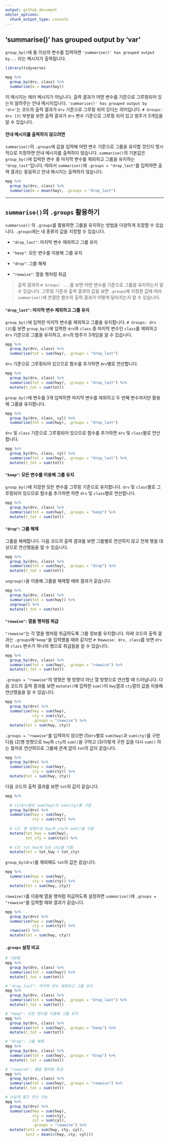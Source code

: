 ```yaml
---
output: github_document
editor_options: 
  chunk_output_type: console
---
```


## 'summarise()' has grouped output by 'var'

`group_by()`에 둘 이상의 변수를 입력하면 `'summarise()' has grouped output by...` 라는 메시지가 출력됩니다.

```r
library(tidyverse)
```

```r
mpg %>% 
  group_by(drv, class) %>%
  summarise(m = mean(hwy))
```

이 메시지는 에러 메시지가 아닙니다. 출력 결과가 어떤 변수를 기준으로 그루핑되어 있는지 알려주는 안내 메시지입니다. `'summarise()' has grouped output by 'drv'`는 코드의 출력 결과가 `drv` 기준으로 그루핑 되어 있다는 의미입니다. `# Groups:   drv [3]` 부분을 보면 출력 결과가 `drv` 변수 기준으로 그루핑 되어 있고 범주가 3개임을 알 수 있습니다.

#### 안내 메시지를 출력하지 않으려면

`summarise()`의 `.groups`에 값을 입력해 어떤 변수 기준으로 그룹을 유지할 것인지 명시적으로 지정하면 안내 메시지를 출력하지 않습니다. `summarise()`의 기본값은 `group_by()`에 입력한 변수 중 마지막 변수를 제외하고 그룹을 유지하는 `"drop_last"`입니다. 따라서 `summarise()`에 `.groups = "drop_last"`를 입력하면 출력 결과는 동일하고 안내 메시지는 출력하지 않습니다.

```r
mpg %>%
  group_by(drv, class) %>%
  summarise(m = mean(hwy), .groups = "drop_last")
```

------------------------------------------------------------------------

## `summarise()`의 `.groups` 활용하기

`summarise()` 의 `.groups`를 활용하면 그룹을 유지하는 방법을 다양하게 조정할 수 있습니다. `.groups`에는 네 종류의 값을 지정할 수 있습니다.

-   `"drop_last"`: 마지막 변수 제외하고 그룹 유지

-   `"keep"`: 모든 변수를 이용해 그룹 유지

-   `"drop"`: 그룹 해제

-   `"rowwise"`: 열을 행처럼 취급

> 출력 결과의 `# Groups: ...`를 보면 어떤 변수를 기준으로 그룹을 유지하는지 알 수 있습니다. 그루핑 기준과 출력 결과의 값을 보면 `.groups`에 지정한 값에 따라 `summarise()`에 연결한 함수의 출력 결과가 어떻게 달라지는지 알 수 있습니다.

#### `"drop_last"`: 마지막 변수 제외하고 그룹 유지

`group_by()`에 입력한 마지막 변수를 제외하고 그룹을 유지합니다. `# Groups: drv [3]`를 보면 `group_by()`에 입력한 `drv`와 `class` 중 마지막 변수인 `class`를 제외하고 `drv` 기준으로 그룹을 유지하고, `drv`의 범주가 3개임을 알 수 있습니다.

```r
mpg %>%
  group_by(drv, class) %>%
  summarise(tot = sum(hwy), .groups = "drop_last")
```

`drv` 기준으로 그루핑되어 있으므로 함수를 추가하면 `drv`별로 연산합니다.

```r
mpg %>%
  group_by(drv, class) %>%
  summarise(tot = sum(hwy), .groups = "drop_last") %>%
  mutate(t_tot = sum(tot))
```

`group_by()`에 변수를 3개 입력하면 마지막 변수를 제외하고 두 번째 변수까지만 활용해 그룹을 유지합니다.

```r
mpg %>%
  group_by(drv, class, cyl) %>%
  summarise(tot = sum(hwy), .groups = "drop_last")
```

`drv` 및 `class` 기준으로 그루핑되어 있으므로 함수를 추가하면 `drv` 및 `class`별로 연산합니다.

```r
mpg %>%
  group_by(drv, class, cyl) %>%
  summarise(tot = sum(hwy), .groups = "drop_last") %>% 
  mutate(t_tot = sum(tot))
```

#### `"keep"`: 모든 변수를 이용해 그룹 유지

`group_by()`에 지정한 모든 변수를 그루핑 기준으로 유지합니다. `drv` 및 `class`별로 그루핑되어 있으므로 함수를 추가하면 하면 `drv` 및 `class`별로 연산합니다.

```r
mpg %>%
  group_by(drv, class) %>%
  summarise(tot = sum(hwy), .groups = "keep") %>%
  mutate(t_tot = sum(tot))
```

#### `"drop"`: 그룹 해제

그룹을 해제합니다. 다음 코드의 출력 결과를 보면 그룹별로 연산하지 않고 전체 행을 대상으로 연산했음을 알 수 있습니다.

```r
mpg %>%
  group_by(drv, class) %>%
  summarise(tot = sum(hwy), .groups = "drop") %>%
  mutate(t_tot = sum(tot))
```

`ungroup()`을 이용해 그룹을 해제할 때와 결과가 같습니다.

```r
mpg %>%
  group_by(drv, class) %>%
  summarise(tot = sum(hwy)) %>%
  ungroup() %>% 
  mutate(t_tot = sum(tot))
```

#### `"rowwise"`: 열을 행처럼 취급

`"rowwise"`는 각 열을 행처럼 취급하도록 그룹 정보를 유지합니다. 아래 코드의 출력 결과는 `.groups`에`"keep"`을 입력했을 때와 같지만 `# Rowwise: drv, class`를 보면 `drv`와 `class` 변수가 하나의 행으로 취급됨을 알 수 있습니다.

```r
mpg %>%
  group_by(drv, class) %>%
  summarise(tot = sum(hwy), .groups = "rowwise") %>%
  mutate(t_tot = sum(tot))
```

`.groups = "rowwise"`의 영향은 행 방향이 아닌 열 방향으로 연산할 때 드러납니다. 다음 코드의 출력 결과를 보면 `mutate()`에 입력한 `sum()`이 `hwy`열과 `cty`열의 값을 이용해 연산했음을 알 수 있습니다.

```r
mpg %>%
  group_by(drv) %>%
  summarise(hwy = sum(hwy), 
            cty = sum(cty), 
            .groups = "rowwise") %>%
  mutate(tot = sum(hwy, cty))
```

`.groups = "rowwise"`를 입력하지 않으면 (1)`drv`별로 `sum(hwy)`과 `sum(cty)`를 구한 다음 (2)행 방향으로 `hwy`와 `cty`의 `sum()`을 구하고 (3)이렇게 구한 값을 다시 `sum()` 하는 절차로 연산하므로 그룹에 관계 없이 `tot`의 값이 같습니다.

```r
mpg %>%
  group_by(drv) %>%
  summarise(hwy = sum(hwy), 
            cty = sum(cty)) %>%
  mutate(tot = sum(hwy, cty))
```

다음 코드의 출력 결과를 보면 `tot`의 값이 같습니다.

```r
mpg %>%
  
  # (1)drv별로 sum(hwy)과 sum(cty)를 구함
  group_by(drv) %>%
  summarise(hwy = sum(hwy), 
            cty = sum(cty)) %>%
  
  # (2) 행 방향으로 hwy와 cty의 sum()을 구함
  mutate(tot_hwy = sum(hwy),
         tot_cty = sum(cty)) %>% 
  
  # (3) tot_hwy와 tot_cty를 더함
  mutate(tot = tot_hwy + tot_cty)
```

`group_by(drv)`를 제외해도 `tot`의 값은 같습니다.

```r
mpg %>%
  summarise(hwy = sum(hwy), 
            cty = sum(cty)) %>%
  mutate(tot = sum(hwy, cty))
```

`rowwise()`를 이용해 열을 행처럼 취급하도록 설정하면 `summarise()`에 `.groups = "rowwise"`를 입력할 때와 결과가 같습니다.

```r
mpg %>%
  group_by(drv) %>%
  summarise(hwy = sum(hwy), 
            cty = sum(cty)) %>%
  rowwise() %>% 
  mutate(tot = sum(hwy, cty))
```

#### `.groups` 설정 비교

```r
# 기본형
mpg %>%
  group_by(drv, class) %>%
  summarise(tot = sum(hwy)) %>% 
  mutate(t_tot = sum(tot))
```

```r
# "drop_last": 마지막 변수 제외하고 그룹 유지
mpg %>%
  group_by(drv, class) %>%
  summarise(tot = sum(hwy), .groups = "drop_last") %>% 
  mutate(t_tot = sum(tot))
```

```r
# "keep": 모든 변수를 이용해 그룹 유지
mpg %>%
  group_by(drv, class) %>%
  summarise(tot = sum(hwy), .groups = "keep") %>% 
  mutate(t_tot = sum(tot))
```

```r
# "drop": 그룹 해제
mpg %>%
  group_by(drv, class) %>%
  summarise(tot = sum(hwy), .groups = "drop") %>% 
  mutate(t_tot = sum(tot))
```

```r
# "rowwise": 열을 행처럼 취급
mpg %>%
  group_by(drv, class) %>%
  summarise(tot = sum(hwy), .groups = "rowwise") %>% 
  mutate(t_tot = sum(tot))

# 손쉽게 열간 연산 가능
mpg %>%
  group_by(drv) %>%
  summarise(hwy = sum(hwy), 
            cty = sum(cty), 
            cyl = sum(cyl),
            .groups = "rowwise") %>%
  mutate(tot1 = sum(hwy, cty, cyl),
         tot2 = mean(c(hwy, cty, cyl)))
```
